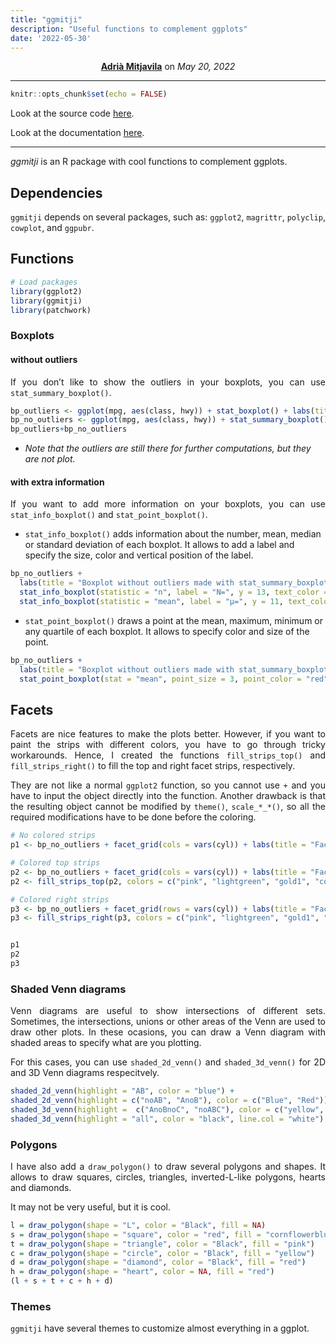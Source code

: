 ```yaml
---
title: "ggmitji"
description: "Useful functions to complement ggplots"
date: '2022-05-30'
---
```


<style>
    p {text-align: justify;}
</style>

<center>
<strong><a href="https://amitjavilaventura.github.io" target="_blank">Adrià Mitjavila</a></strong> on <em>May 20, 2022</em>
</center>

---

```r
knitr::opts_chunk$set(echo = FALSE)
```

Look at the source code [here](https://github.com/amitjavilaventura/ggmitji).

Look at the documentation [here](https://amitjavilaventura.github.io/ggmitji/).

---

_ggmitji_ is an R package with cool functions to complement ggplots.


## Dependencies

`ggmitji` depends on several packages, such as: `ggplot2`, `magrittr`, `polyclip`, `cowplot`, and `ggpubr`.

## Functions

```r
# Load packages
library(ggplot2)
library(ggmitji)
library(patchwork)
```

### Boxplots

#### without outliers

If you don't like to show the outliers in your boxplots, you can use `stat_summary_boxplot()`.

```r
bp_outliers <- ggplot(mpg, aes(class, hwy)) + stat_boxplot() + labs(title = "Made with stat_boxplot", subtitle = "with outliers")
bp_no_outliers <- ggplot(mpg, aes(class, hwy)) + stat_summary_boxplot() + labs(title = "Made with stat_summry_boxplot", subtitle = "without outliers")
bp_outliers+bp_no_outliers
```

* *Note that the outliers are still there for further computations, but they are not plot.*

#### with extra information

If you want to add more information on your boxplots, you can use `stat_info_boxplot()` and `stat_point_boxplot()`. 

* `stat_info_boxplot()` adds information about the number, mean, median or standard deviation of each boxplot. It allows to add a label and specify the size, color and vertical position of the label.

```r
bp_no_outliers + 
  labs(title = "Boxplot without outliers made with stat_summary_boxplot()", subtitle = "including information about the mean and the number of observations") +
  stat_info_boxplot(statistic = "n", label = "N=", y = 13, text_color = "darkblue", text_size = 4) + 
  stat_info_boxplot(statistic = "mean", label = "µ=", y = 11, text_color = "darkred", text_size = 4)
```

* `stat_point_boxplot()` draws a point at the mean, maximum, minimum or any quartile of each boxplot. It allows to specify color and size of the point.

```r
bp_no_outliers + 
  labs(title = "Boxplot without outliers made with stat_summary_boxplot()", subtitle = "including a point for the mean value") +
  stat_point_boxplot(stat = "mean", point_size = 3, point_color = "red")
```


## Facets

Facets are nice features to make the plots better. However, if you want to paint the strips with different colors, you have to go through tricky workarounds. Hence, I created the functions `fill_strips_top()` and `fill_strips_right()` to fill the top and right facet strips, respectively.

They are not like a normal `ggplot2` function, so you cannot use `+` and you have to input the object directly into the function. Another drawback is that the resulting object cannot be modified by `theme()`, `scale_*_*()`, so all the required modifications have to be done before the coloring.

```r
# No colored strips
p1 <- bp_no_outliers + facet_grid(cols = vars(cyl)) + labs(title = "Facetted boxplot with normal top strips", subtitle = NULL)

# Colored top strips
p2 <- bp_no_outliers + facet_grid(cols = vars(cyl)) + labs(title = "Facetted boxplot with colored top strips", subtitle = NULL)
p2 <- fill_strips_top(p2, colors = c("pink", "lightgreen", "gold1", "cornflowerblue"))

# Colored right strips
p3 <- bp_no_outliers + facet_grid(rows = vars(cyl)) + labs(title = "Facetted boxplot with colored right strips", subtitle = NULL)
p3 <- fill_strips_right(p3, colors = c("pink", "lightgreen", "gold1", "cornflowerblue"))


p1
p2
p3
```

### Shaded Venn diagrams

Venn diagrams are useful to show intersections of different sets. Sometimes, the intersections, unions or other areas of the Venn are used to draw other plots. In these ocasions, you can draw a Venn diagram with shaded areas to specify what are you plotting. 

For this cases, you can use `shaded_2d_venn()` and `shaded_3d_venn()` for 2D and 3D Venn diagrams respecitvely.

```r
shaded_2d_venn(highlight = "AB", color = "blue") +
shaded_2d_venn(highlight = c("noAB", "AnoB"), color = c("Blue", "Red")) +
shaded_3d_venn(highlight =  c("AnoBnoC", "noABC"), color = c("yellow", "green")) +
shaded_3d_venn(highlight = "all", color = "black", line.col = "white")
```

### Polygons

I have also add a `draw_polygon()` to draw several polygons and shapes. It allows to draw squares, circles, triangles, inverted-L-like polygons, hearts and diamonds.

It may not be very useful, but it is cool.

```r
l = draw_polygon(shape = "L", color = "Black", fill = NA)
s = draw_polygon(shape = "square", color = "red", fill = "cornflowerblue")
t = draw_polygon(shape = "triangle", color = "Black", fill = "pink")
c = draw_polygon(shape = "circle", color = "Black", fill = "yellow")
d = draw_polygon(shape = "diamond", color = "Black", fill = "red")
h = draw_polygon(shape = "heart", color = NA, fill = "red")
(l + s + t + c + h + d)
```

### Themes

`ggmitji` have several themes to customize almost everything in a ggplot. 
